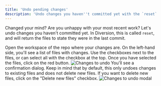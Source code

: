 ---
title: 'Undo pending changes'
description: 'Undo changes you haven''t committed yet with the `reset` command'
---

Changed your mind? Are you unhappy with your most recent work? Let's undo changes you haven't committed yet. In Diversion, this is called `reset`, and will return the files to state they were in the last commit.

<Steps>
  <Step title="Go to your repo">
    Open the workspace of the repo where your changes are. On the left-hand side, you'll see a list of files with changes.
  </Step>
  <Step title="Select changes to undo">
    Use the checkboxes next to the files, or can select all with the checkbox at the top. Once you have selected the files, click on the red button.
    <img src="/images/pending-changes-to-undo.png" alt="Changes to undo" style={{width: '90%', borderRadius: '1.5rem', border: '.3rem solid #555', boxShadow: '0 0 1rem #888' }} />
  </Step>
  <Step title="Undo">
    You'll see a confirmation dialog. Keep in mind that by default, this only undoes changes to existing files and does not delete new files. If you want to delete new files, click on the "Delete new files" checkbox.
    <img src="/images/pending-changes-undo-modal.png" alt="Changes to undo modal" style={{width: '90%', borderRadius: '1.5rem', border: '.3rem solid #555', boxShadow: '0 0 1rem #888' }} />
  </Step>
</Steps>